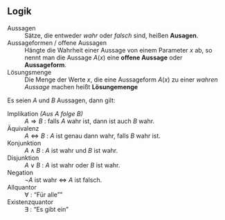 ## Logik

Aussagen
:	Sätze, die entweder *wahr* oder *falsch* sind, heißen **Ausagen**.

Aussageformen / offene Aussagen
:	Hängte die Wahrheit einer Aussage von einem Parameter $x$ ab, so nennt man die Aussage $A(x)$ eine **offene Aussage** oder **Aussageform**.

Lösungsmenge
:	Die Menge der Werte $x$, die eine Aussageform $A(x)$ zu einer *wahren Aussage* machen heißt **Lösungemenge**

Es seien $A$ und $B$ Aussagen, dann gilt:

Implikation *(Aus $A$ folge $B$)*
:	$\displaystyle A \Longrightarrow B$ : falls $A$ wahr ist, dann ist auch $B$ wahr. 

Äquivalenz
:	$\displaystyle A \Longleftrightarrow B$ : $A$ ist genau dann wahr, falls $B$ wahr ist.

Konjunktion
:	$\displaystyle A \wedge B$ : $A$ ist wahr und $B$ ist wahr.

Disjunktion
:	$\displaystyle A \vee B$ : $A$ ist wahr oder $B$ ist wahr.

Negation
:	$\displaystyle \lnot A$ ist wahr $\Longleftrightarrow$ $A$ ist falsch.

Allquantor
:	$\displaystyle \forall$ : "Für alle""

Existenzquantor
:	$\displaystyle \exists$ : "Es gibt ein"
